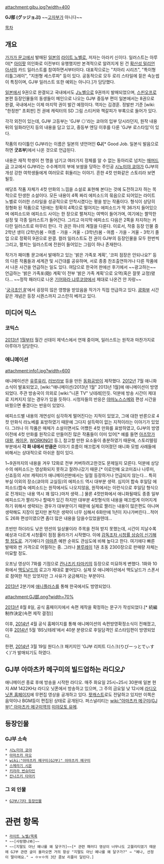 attachment:gjbu.jpg?width=400

'''GJ部 (グッジョぶ)''' ~~[[고자]]부가 아니다~~

[[목차]]
== 개요 ==

[[가가가 문고]]에서 발매된 [[일본]]의 [[라이트 노벨]]로, 저자는 아라키 신이다. 일러스트는 아루야[* [[아이팟]] 의인화로 이전부터 유행했지만 본격적으로 알려지게 된 건 [[확산성 밀리언 아서]]의 카드 일러스트를 참여하면서부터이다. 대표작으로는 "치아리 시리즈", "특이형 리틀그레이", "지원형 세스루파" 등이 있다. 공동적으로 모두 로리 스타일에 짙은 속눈썹이 특징이며, GJ부 일러스트 또한 예외는 아니다.]가 담당했다.

[[일본]]에서 9권으로 완결되고 국내에서도 [[J노벨]]으로 9권까지 발매되었으며, [[스핀오프]]로 본편 등장인물들의 동생들이 메인으로 나오는 GJ부 중등부 편이 일본에서는 8권으로 완결, 국내에서는 이제 마지막 권이 발간 예정이다. 역자는 김경훈. 정발판 기준 [wiki: "한정판" 초회판] 전 권에 캐릭터의 SD 그림 스티커와 책갈피가 부록으로 들어가 있다.

각각 외전이 있는데, GJ부 고등부는 'GJ부 ◎'라는 쿄야의 입부 당시라던지, 원작 내용 뒤의 일화라던지 등의 내용을 담고 있고, 중등부 엔딩 이후를 다룬 'GJ부 로스타임'이 있다.
 
작품의 타이틀인 GJ부라는 이름은 일본의 넷언어인 '''GJ'''[* Good Job. 일본식 발음으로 하면 '''굿죠부''']에서 나온 것으로 언급된다.

내용은 재적 학생이 천 명을 넘기고 여러가지 정체를 알 수 없는 동아리로 넘치는 [[매머드]]급 고교에서 GJ부라는 수수께끼의 부에 보쌈을 당하는 주인공 [[시노미야 쿄야]]가 GJ부의 개성 강한 여학생들에게 여러모로 휘둘리는 이야기. 흔한 4컷 만화같은 스토리라 보면 될듯.

애당초 작품 자체가 4컷 만화의 느낌을 소설로 표현해 본다는 것에 도전하고자 하는 목적으로 탄생한 소설이다. 모든 내용이 4쪽 짜리 에피소드의 묶음으로 되어있는 라이트 노벨로 이러한 스타일을 성공적으로 안착시켰다는 평을 받는 작품이다. 형식이 상당히 정형화 된 작품으로 1권에는 정확히 4쪽으로 떨어지는 에피소드가 딱 36가지 들어있으며 에피소드와 에피소드 사이는 한 장으로 펼쳐지는 여백이 들어가며, 여기에는 짤막한 설정 및 각종 일러스트가 들어간다. 그리고 마지막 에피소드 다음은 2쪽을 차지하는 커다란 일러스트로 마무리 한다. 각 권은 하나의 계절을 다룬다. 이로서, 작중 등장 인물 중 2학년 생이 (2학년)봄 - 여름 - 가을 - 겨울 - (3학년)봄 - 여름 - 가을 - 겨울 - 3학기 졸업 으로 정확히 9권으로 완결. 컬러 일러스트도 전 권이 GJ부의 등장인물을 모두 한번씩 그리고, 펼치는 일러스트에 전원이 들어있는 그림이 하나 존재한다.

작가가 패미통 문고에서 발매하고 있는 '밝은 가족포 계획', '코피 점장은 안되나요?' 등의 다른 작품들과 세계관 및 시간대를 공유하며, 서로 종종 찬조출연하거나 다른 작품에서 나온 사건을 언급하는 일도 있다. 여담으로 한국어 판에선 후기에서 ~~광고하는~~언급하는 '밝은 가족포(砲) 계획'이 전부 '밝은 가족 계획'으로 오역(혹은 잘못 교정)됐다... ~~정작 패러디로 나온 [[기어와라 냐루코양]]에서 제대로 나온건 안 자랑~~

'[[궁극초인 R]]'에서 굉장히 많은 영향을 받았음을 작가가 직접 언급하고 있다. [[광화부]] 시간같은 개념은 등장 시퀀스까지 고스란히 베끼고 있다.

== 미디어 믹스 ==
=== 코믹스 ===

[[2013년]] [[1월]]부터 월간 선데이 제넥스에서 연재 중이며, 일러스트는 원작과 마찬가지로 아루야가 담당한다.

=== 애니메이션 ===

attachment:info1.jpg?width=600

애니메이션은 [[유루유리]], [[러브라보]] 등을 만든 [[동화공방]]이 제작했다. [[2012년]] 7월 애니화 소식이 발표되었고, [wiki:"애니메이션/2013년 1월" 2013년 1월]에 애니메이션이 방영되었다. 주관 방송국이 의외로 [wiki:"니혼 TV" 닛테레]인듯. 덕분에 방송 시간이 제대로 지켜지지 않는 경우가 있을 듯하다. 시청자들의 반응은 [[야마노스스메]]와 편성 시간을 바꿨으면 좋겠다는 반응이 있었다.

에피소드별 내용의 개연성이 심각하게 떨어진다는 지적이 있었고, 그에 대한 반론으로 4컷 만화식 라노베를 표방하였기 때문에 그다지 설득력이 없는 지적이라는 이야기가 있었다. 그러나 이 작품은 매체가 소설이면서도 어쨌든 4컷 만화를 표방하였고, GJ부의 방영 이전에 4컷 만화를 원작으로 만들어진 많은 작품들이 이미 있어[* 예를 들면 [[아즈망가 대왕]], [[케이온]], [[WORKING!!]] 등.], 참고할 만한 요소들이 충분하였기 때문에, 스토리텔링 부분에서 '''각 화 내에서 만큼은''' 이야기 흐름이 매끄럽게 이어졌던 애니화 모범 사례들에 비해서는 상대적으로 아쉬운 점이 있다.

1~9권까지의 내용을 겨우 12화로 전부 커버하려고한것도 문제일지 모른다. 덕분에 상당수의 에피소드는 영상화되지 못하고 잘려나갔기 때문.[* 이로인해 요코미죠나 나루미, 신죠등의 서브 캐릭터가 애니메이션판에서는 일절 등장하거나 언급되지 않는다... 특히 부실 이외의 장소(쿄야의 교실등)의 에피소드 역시 대부분 생략. 심지어 합숙 후일담 에피소드(합숙 에피소드는 원작에서도 나오지않음, 원작에서는 이런식으로 후일담 형식으로 전개되는 내용 역시 꽤 많다.)마저 생략...] 물론 4컷만화에서 애니화될때도 종종 일부 에피소드가 짤리거나 할때가 있긴 하지만 대부분 4컷형식의 내용을 매끄럽게 이어지게하기 위해서 생략되는 경우가 대부분이기 때문에 실제로 짤리는 내용이 많은편도 아니며 생략해도 지장이 없지만 본작은 생략이 너무 심해서 6화만에 1년이 지나가버린다...적어도 26화 편성이였으면 좀더 많은 내용을 담을수있었을텐데...

초반만 하더라도 낮은 텐션의 일상물이라 주목을 전혀 받지 못했는데, 시간이 지날수록 예상과 다르게 시청률이 점점 올라가기 시작했다. 이에 [http://alonestar.egloos.com/4777460 감독조차 시청률 상승이 신기해할 정도로]. 거기에다가 [[아마존]] 예판 순위도 관심도에 비해 높다고 한다. 여기에다 빠른 발매와 싼 가격으로 어필하는 중. 그러나 [[블루레이]] 1권 초동 2300장으로 판매량 자체는 미묘할 정도.

오프닝 영상이 7화를 기점으로 [[칸나즈키 타마키]]의 등장으로 미묘하게 변했다. 1화와 10화에서 [[맥도날드]]의 로고가 제대로 붙어있다. 실제 모 애니메이션에서 맥도날드가 스폰서로 참여한 적은 있엇지만 그 사유가 궁금해지는 부분이다.

[[2013년]] 2분기에 [[애니플러스]]를 통해 한국에서도 방영되었다.

attachment:GJ部.png?width=70%

[[2013년]] 8월 8일, 공식 홈페이지에서 속편 제작을 확정하는 문구가 작성되었다.[* 続編制作決定(속편 제작 결정)]

이후, [[2014년]] 4월 공식 홈페이지를 통해 애니메이션의 속편방영확정소식이 전해졌고, 이후 [[2014년]] 5월 'BS닛테레'에서 40분 분량으로 후일담격인 로스타임편이 방영되었다.

한편, [[2014년]] 3월 19일 원디스크 패키지인 'GJ부 리피트 디스크(りぴーっとでぃすく)'가 발매되기도 하였다.

== GJ부 아마츠카 메구미의 빌드업하는 라디오♪ ==

애니메이션 종료 후에 방송을 시작한 라디오. 매주 화요일 25시~25시 30분에 일본 현지 AM 1422KHz 라디오 닛폰에서 방송하고 있으며, 그 주의 금요일 낮 12시에 [http://vod.ntv.co.jp/program/gjradio/ 라디오 닛폰 홈페이지]에 무편집 영상을 공개하고 있다. [http://www.jorf.co.jp/PROGRAM/gj.php 팟캐스트]로도 전달하고 있지만 이쪽은 음악이나 BGM등이 편집된 상태로 공개된다. 퍼스널리티는 [[wiki:"아마츠카 메구미(GJ부)" 아마츠카 메구미]]역의 [[미야모토 유메]].

== 등장인물 ==
=== GJ부 소속 ===

 * [[시노미야 쿄야]]
 * [[아마츠카 마오]]
 * [[wiki:"아마츠카 메구미(GJ부)" 아마츠카 메구미]]
 * [[스메라기 시온]]
 * [[키라라 번슈타인]]
 * [[칸나즈키 타마키]]

=== 그 외 인물 ===
 
 * [[GJ부/기타 등장인물]]

= 관련 항목 =

 * [[라이트 노벨/목록]]
 * ~~[사랑했나봐]~~
 * ~~[지딸도 아닌 예나를 왜 달구가]~~[* 관련 패러디 영상이 너무나도 고퀄리티였기 때문에 GJ부 관련 글이 올라오면 거의 항상 "지딸도 아닌 예나를 왜 달구가?" → "예나, 선정이 딸이에요." → ㅇㅠㅇ의 3단 콤보 리플이 달린다.]
